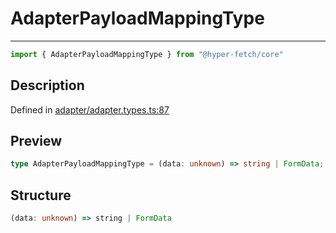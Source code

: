 

# AdapterPayloadMappingType

<div class="api-docs__separator" data-reactroot="">

---

</div><div class="api-docs__import" data-reactroot="">

```ts
import { AdapterPayloadMappingType } from "@hyper-fetch/core"
```

</div><div class="api-docs__section">

## Description

</div><div class="api-docs__description"><span class="api-docs__do-not-parse">



</span></div><p class="api-docs__definition">

Defined in [adapter/adapter.types.ts:87](https://github.com/BetterTyped/hyper-fetch/blob/cc329b91/packages/core/src/adapter/adapter.types.ts#L87)

</p><div class="api-docs__section">

## Preview

</div><div class="api-docs__preview type single">

```ts
type AdapterPayloadMappingType = (data: unknown) => string | FormData;
```

</div><div class="api-docs__section">

## Structure

</div><div class="api-docs__returns">

```ts
(data: unknown) => string | FormData
```

</div>
